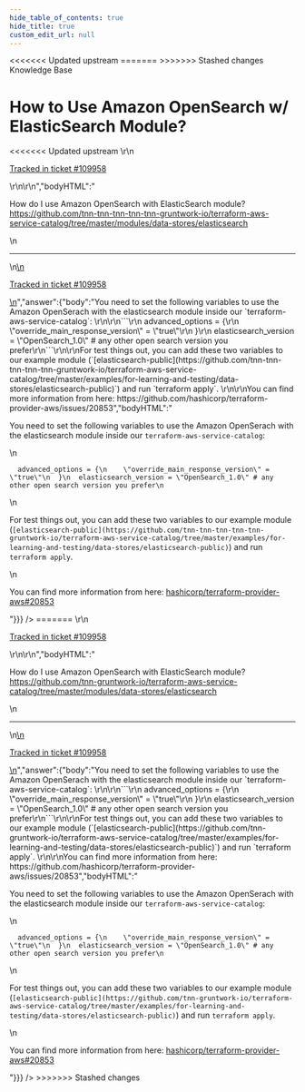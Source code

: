 ```yaml
---
hide_table_of_contents: true
hide_title: true
custom_edit_url: null
---
```



<head>
<<<<<<< Updated upstream
  <link rel="canonical" href="https://github.com/tnn-tnn-tnn-tnn-tnn-gruntwork-io/knowledge-base/discussions/676" />
=======
  <link rel="canonical" href="https://github.com/tnn-gruntwork-io/knowledge-base/discussions/676" />
>>>>>>> Stashed changes
</head>

<CenterLayout>
<span className="searchCategory">Knowledge Base</span>
<h1>How to Use Amazon OpenSearch w/ ElasticSearch Module?</h1>
<<<<<<< Updated upstream
<GitHub discussion={{"id":"D_kwDOF8slf84AS1jj","number":676,"author":{"login":"hongil0316"},"title":"How to Use Amazon OpenSearch w/ ElasticSearch Module?","body":"\r\nHow do I use Amazon OpenSearch with ElasticSearch module? https://github.com/tnn-tnn-tnn-tnn-tnn-gruntwork-io/terraform-aws-service-catalog/tree/master/modules/data-stores/elasticsearch\r\n\r\n---\r\n\r\n<ins datetime=\"2023-03-07T15:21:43Z\">\r\n  <p><a href=\"https://support.gruntwork.io/hc/requests/109958\">Tracked in ticket #109958</a></p>\r\n</ins>\r\n","bodyHTML":"<p dir=\"auto\">How do I use Amazon OpenSearch with ElasticSearch module? <a href=\"https://github.com/tnn-tnn-tnn-tnn-tnn-gruntwork-io/terraform-aws-service-catalog/tree/master/modules/data-stores/elasticsearch\">https://github.com/tnn-tnn-tnn-tnn-tnn-gruntwork-io/terraform-aws-service-catalog/tree/master/modules/data-stores/elasticsearch</a></p>\n<hr>\n<ins datetime=\"2023-03-07T15:21:43Z\">\n  <p dir=\"auto\"><a href=\"https://support.gruntwork.io/hc/requests/109958\" rel=\"nofollow\">Tracked in ticket #109958</a></p>\n</ins>","answer":{"body":"You need to set the following variables to use the Amazon OpenSerach with the elasticsearch module inside our `terraform-aws-service-catalog`: \r\n\r\n```\r\n  advanced_options = {\r\n    \"override_main_response_version\" = \"true\"\r\n  }\r\n  elasticsearch_version = \"OpenSearch_1.0\" # any other open search version you prefer\r\n```\r\n\r\nFor test things out, you can add these two variables to our example module (`[elasticsearch-public](https://github.com/tnn-tnn-tnn-tnn-tnn-gruntwork-io/terraform-aws-service-catalog/tree/master/examples/for-learning-and-testing/data-stores/elasticsearch-public)`) and run `terraform apply`. \r\n\r\nYou can find more information from here: https://github.com/hashicorp/terraform-provider-aws/issues/20853","bodyHTML":"<p dir=\"auto\">You need to set the following variables to use the Amazon OpenSerach with the elasticsearch module inside our <code class=\"notranslate\">terraform-aws-service-catalog</code>:</p>\n<div class=\"snippet-clipboard-content notranslate position-relative overflow-auto\" data-snippet-clipboard-copy-content=\"  advanced_options = {\n    &quot;override_main_response_version&quot; = &quot;true&quot;\n  }\n  elasticsearch_version = &quot;OpenSearch_1.0&quot; # any other open search version you prefer\"><pre class=\"notranslate\"><code class=\"notranslate\">  advanced_options = {\n    \"override_main_response_version\" = \"true\"\n  }\n  elasticsearch_version = \"OpenSearch_1.0\" # any other open search version you prefer\n</code></pre></div>\n<p dir=\"auto\">For test things out, you can add these two variables to our example module (<code class=\"notranslate\">[elasticsearch-public](https://github.com/tnn-tnn-tnn-tnn-tnn-gruntwork-io/terraform-aws-service-catalog/tree/master/examples/for-learning-and-testing/data-stores/elasticsearch-public)</code>) and run <code class=\"notranslate\">terraform apply</code>.</p>\n<p dir=\"auto\">You can find more information from here: <a class=\"issue-link js-issue-link\" data-error-text=\"Failed to load title\" data-id=\"992296454\" data-permission-text=\"Title is private\" data-url=\"https://github.com/hashicorp/terraform-provider-aws/issues/20853\" data-hovercard-type=\"issue\" data-hovercard-url=\"/hashicorp/terraform-provider-aws/issues/20853/hovercard\" href=\"https://github.com/hashicorp/terraform-provider-aws/issues/20853\">hashicorp/terraform-provider-aws#20853</a></p>"}}} />
=======
<GitHub discussion={{"id":"D_kwDOF8slf84AS1jj","number":676,"author":{"login":"hongil0316"},"title":"How to Use Amazon OpenSearch w/ ElasticSearch Module?","body":"\r\nHow do I use Amazon OpenSearch with ElasticSearch module? https://github.com/tnn-gruntwork-io/terraform-aws-service-catalog/tree/master/modules/data-stores/elasticsearch\r\n\r\n---\r\n\r\n<ins datetime=\"2023-03-07T15:21:43Z\">\r\n  <p><a href=\"https://support.gruntwork.io/hc/requests/109958\">Tracked in ticket #109958</a></p>\r\n</ins>\r\n","bodyHTML":"<p dir=\"auto\">How do I use Amazon OpenSearch with ElasticSearch module? <a href=\"https://github.com/tnn-gruntwork-io/terraform-aws-service-catalog/tree/master/modules/data-stores/elasticsearch\">https://github.com/tnn-gruntwork-io/terraform-aws-service-catalog/tree/master/modules/data-stores/elasticsearch</a></p>\n<hr>\n<ins datetime=\"2023-03-07T15:21:43Z\">\n  <p dir=\"auto\"><a href=\"https://support.gruntwork.io/hc/requests/109958\" rel=\"nofollow\">Tracked in ticket #109958</a></p>\n</ins>","answer":{"body":"You need to set the following variables to use the Amazon OpenSerach with the elasticsearch module inside our `terraform-aws-service-catalog`: \r\n\r\n```\r\n  advanced_options = {\r\n    \"override_main_response_version\" = \"true\"\r\n  }\r\n  elasticsearch_version = \"OpenSearch_1.0\" # any other open search version you prefer\r\n```\r\n\r\nFor test things out, you can add these two variables to our example module (`[elasticsearch-public](https://github.com/tnn-gruntwork-io/terraform-aws-service-catalog/tree/master/examples/for-learning-and-testing/data-stores/elasticsearch-public)`) and run `terraform apply`. \r\n\r\nYou can find more information from here: https://github.com/hashicorp/terraform-provider-aws/issues/20853","bodyHTML":"<p dir=\"auto\">You need to set the following variables to use the Amazon OpenSerach with the elasticsearch module inside our <code class=\"notranslate\">terraform-aws-service-catalog</code>:</p>\n<div class=\"snippet-clipboard-content notranslate position-relative overflow-auto\" data-snippet-clipboard-copy-content=\"  advanced_options = {\n    &quot;override_main_response_version&quot; = &quot;true&quot;\n  }\n  elasticsearch_version = &quot;OpenSearch_1.0&quot; # any other open search version you prefer\"><pre class=\"notranslate\"><code class=\"notranslate\">  advanced_options = {\n    \"override_main_response_version\" = \"true\"\n  }\n  elasticsearch_version = \"OpenSearch_1.0\" # any other open search version you prefer\n</code></pre></div>\n<p dir=\"auto\">For test things out, you can add these two variables to our example module (<code class=\"notranslate\">[elasticsearch-public](https://github.com/tnn-gruntwork-io/terraform-aws-service-catalog/tree/master/examples/for-learning-and-testing/data-stores/elasticsearch-public)</code>) and run <code class=\"notranslate\">terraform apply</code>.</p>\n<p dir=\"auto\">You can find more information from here: <a class=\"issue-link js-issue-link\" data-error-text=\"Failed to load title\" data-id=\"992296454\" data-permission-text=\"Title is private\" data-url=\"https://github.com/hashicorp/terraform-provider-aws/issues/20853\" data-hovercard-type=\"issue\" data-hovercard-url=\"/hashicorp/terraform-provider-aws/issues/20853/hovercard\" href=\"https://github.com/hashicorp/terraform-provider-aws/issues/20853\">hashicorp/terraform-provider-aws#20853</a></p>"}}} />
>>>>>>> Stashed changes

</CenterLayout>
  

<!-- ##DOCS-SOURCER-START
{
  "sourcePlugin": "github-discussions",
  "hash": "2a1a68e24e704d752ce8ce6419ea46ef"
}
##DOCS-SOURCER-END -->

